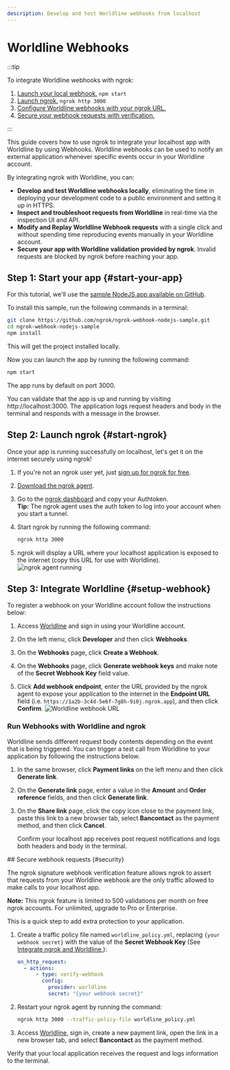 ```yaml
---
description: Develop and test Worldline webhooks from localhost
---
```



# Worldline Webhooks

:::tip

To integrate Worldline webhooks with ngrok:

1. [Launch your local webhook.](#start-your-app) `npm start`
1. [Launch ngrok.](#start-ngrok) `ngrok http 3000`
1. [Configure Worldline webhooks with your ngrok URL.](#setup-webhook)
1. [Secure your webhook requests with verification.](#security)

:::

This guide covers how to use ngrok to integrate your localhost app with Worldline by using Webhooks.
Worldline webhooks can be used to notify an external application whenever specific events occur in your Worldline account.

By integrating ngrok with Worldline, you can:

- **Develop and test Worldline webhooks locally**, eliminating the time in deploying your development code to a public environment and setting it up in HTTPS.
- **Inspect and troubleshoot requests from Worldline** in real-time via the inspection UI and API.
- **Modify and Replay Worldline Webhook requests** with a single click and without spending time reproducing events manually in your Worldline account.
- **Secure your app with Worldline validation provided by ngrok**. Invalid requests are blocked by ngrok before reaching your app.

## **Step 1**: Start your app {#start-your-app}

For this tutorial, we'll use the [sample NodeJS app available on GitHub](https://github.com/ngrok/ngrok-webhook-nodejs-sample).

To install this sample, run the following commands in a terminal:

```bash
git clone https://github.com/ngrok/ngrok-webhook-nodejs-sample.git
cd ngrok-webhook-nodejs-sample
npm install
```

This will get the project installed locally.

Now you can launch the app by running the following command:

```bash
npm start
```

The app runs by default on port 3000.

You can validate that the app is up and running by visiting http://localhost:3000. The application logs request headers and body in the terminal and responds with a message in the browser.

## **Step 2**: Launch ngrok {#start-ngrok}

Once your app is running successfully on localhost, let's get it on the internet securely using ngrok!

1. If you're not an ngrok user yet, just [sign up for ngrok for free](https://ngrok.com/signup).

1. [Download the ngrok agent](https://download.ngrok.com).

1. Go to the [ngrok dashboard](https://dashboard.ngrok.com) and copy your Authtoken. <br />
   **Tip:** The ngrok agent uses the auth token to log into your account when you start a tunnel.
1. Start ngrok by running the following command:

   ```bash
   ngrok http 3000
   ```

1. ngrok will display a URL where your localhost application is exposed to the internet (copy this URL for use with Worldline).
   ![ngrok agent running](/img/integrations/launch_ngrok_tunnel.png)

## **Step 3**: Integrate Worldline {#setup-webhook}

To register a webhook on your Worldline account follow the instructions below:

1. Access [Worldline](https://www.worldline.com/) and sign in using your Worldline account.

1. On the left menu, click **Developer** and then click **Webhooks**.

1. On the **Webhooks** page, click **Create a Webhook**.

1. On the **Webhooks** page, click **Generate webhook keys** and make note of the **Secret Webhook Key** field value.

1. Click **Add webhook endpoint**, enter the URL provided by the ngrok agent to expose your application to the internet in the **Endpoint URL** field (i.e. `https://1a2b-3c4d-5e6f-7g8h-9i0j.ngrok.app`), and then click **Confirm**.
   ![Worldline webhook URL](../img/ngrok_url_configuration_worldline.png)

### Run Webhooks with Worldline and ngrok

Worldline sends different request body contents depending on the event that is being triggered.
You can trigger a test call from Worldline to your application by following the instructions below.

1. In the same browser, click **Payment links** on the left menu and then click **Generate link**.

1. On the **Generate link** page, enter a value in the **Amount** and **Order reference** fields, and then click **Generate link**.

1. On the **Share link** page, click the copy icon close to the payment link, paste this link to a new browser tab, select **Bancontact** as the payment method, and then click **Cancel**.

   Confirm your localhost app receives post request notifications and logs both headers and body in the terminal.

<InspectingRequests />

<ReplayingRequests />
## Secure webhook requests {#security}

The ngrok signature webhook verification feature allows ngrok to assert that requests from your Worldline webhook are the only traffic allowed to make calls to your localhost app.

**Note:** This ngrok feature is limited to 500 validations per month on free ngrok accounts. For unlimited, upgrade to Pro or Enterprise.

This is a quick step to add extra protection to your application.

1. Create a traffic policy file named `worldline_policy.yml`, replacing `{your webhook secret}` with the value of the **Secret Webhook Key** (See [Integrate ngrok and Worldline.](#setup-webhook)):

   ```yaml
   on_http_request:
     - actions:
         - type: verify-webhook
           config:
             provider: worldline
             secret: "{your webhook secret}"
   ```

1. Restart your ngrok agent by running the command:

   ```bash
   ngrok http 3000 --traffic-policy-file worldline_policy.yml
   ```

1. Access [Worldline](https://www.worldline.com/), sign in, create a new payment link, open the link in a new browser tab, and select **Bancontact** as the payment method.

Verify that your local application receives the request and logs information to the terminal.
